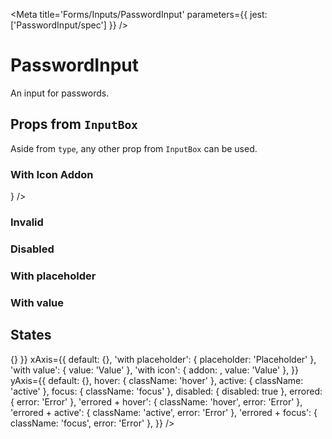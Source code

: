 

<Meta title='Forms/Inputs/PasswordInput' parameters={{ jest: ['PasswordInput/spec'] }} />

# PasswordInput

An input for passwords.

<Preview>
  <Story name='Default'>
    <PasswordInput />
  </Story>
</Preview>

<Props of={PasswordInput} />

## Props from <LinkTo kind='Forms|InputBox' story='Default Story'>`InputBox`</LinkTo>

Aside from `type`, any other prop from <LinkTo kind='Forms|InputBox' story='Default Story'>`InputBox`</LinkTo> can be
used.

### With Icon Addon

<Preview>
  <Story name='With Icon Addon'>
    <PasswordInput addon={<Icon name='send' size='20' />} />
  </Story>
</Preview>

### Invalid

<Preview>
  <Story name='Invalid'>
    <PasswordInput error='Error' />
  </Story>
</Preview>

### Disabled

<Preview>
  <Story name='Disabled'>
    <PasswordInput disabled />
  </Story>
</Preview>

### With placeholder

<Preview>
  <Story name='With Placeholder'>
    <PasswordInput placeholder='Placeholder' />
  </Story>
</Preview>

### With value

<Preview>
  <Story name='With Value'>
    <PasswordInput defaultValue='53cr3tp455w0rd' />
  </Story>
</Preview>

## States

<Story name='States'>
  <PropsVariationSection
    component={PasswordInput}
    common={{ onChange: () => {} }}
    xAxis={{
      default: {},
      'with placeholder': { placeholder: 'Placeholder' },
      'with value': { value: 'Value' },
      'with icon': { addon: <Icon name='key' size='20' />, value: 'Value' },
    }}
    yAxis={{
      default: {},
      hover: { className: 'hover' },
      active: { className: 'active' },
      focus: { className: 'focus' },
      disabled: { disabled: true },
      errored: { error: 'Error' },
      'errored + hover': { className: 'hover', error: 'Error' },
      'errored + active': { className: 'active', error: 'Error' },
      'errored + focus': { className: 'focus', error: 'Error' },
    }}
  />
</Story>
